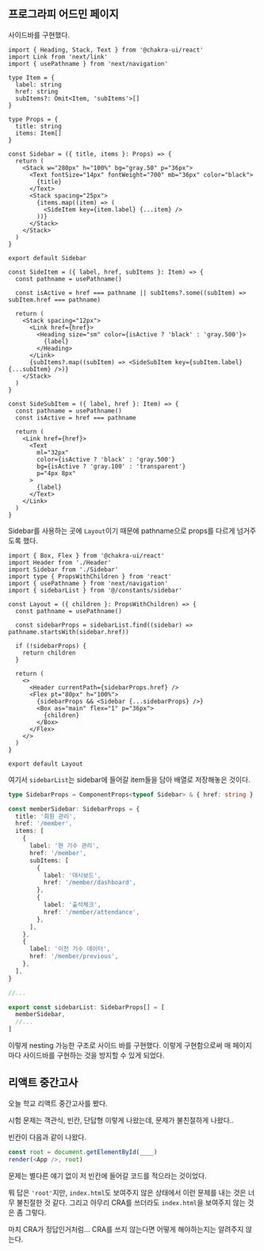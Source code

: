 ## 프로그라피 어드민 페이지

사이드바를 구현했다.

```tsx
import { Heading, Stack, Text } from '@chakra-ui/react'
import Link from 'next/link'
import { usePathname } from 'next/navigation'

type Item = {
  label: string
  href: string
  subItems?: Omit<Item, 'subItems'>[]
}

type Props = {
  title: string
  items: Item[]
}

const Sidebar = ({ title, items }: Props) => {
  return (
    <Stack w="280px" h="100%" bg="gray.50" p="36px">
      <Text fontSize="14px" fontWeight="700" mb="36px" color="black">
        {title}
      </Text>
      <Stack spacing="25px">
        {items.map((item) => (
          <SideItem key={item.label} {...item} />
        ))}
      </Stack>
    </Stack>
  )
}

export default Sidebar

const SideItem = ({ label, href, subItems }: Item) => {
  const pathname = usePathname()

  const isActive = href === pathname || subItems?.some((subItem) => subItem.href === pathname)

  return (
    <Stack spacing="12px">
      <Link href={href}>
        <Heading size="sm" color={isActive ? 'black' : 'gray.500'}>
          {label}
        </Heading>
      </Link>
      {subItems?.map((subItem) => <SideSubItem key={subItem.label} {...subItem} />)}
    </Stack>
  )
}

const SideSubItem = ({ label, href }: Item) => {
  const pathname = usePathname()
  const isActive = href === pathname

  return (
    <Link href={href}>
      <Text
        ml="32px"
        color={isActive ? 'black' : 'gray.500'}
        bg={isActive ? 'gray.100' : 'transparent'}
        p="4px 8px"
      >
        {label}
      </Text>
    </Link>
  )
}
```

Sidebar를 사용하는 곳에 `Layout`이기 때문에 pathname으로 props를 다르게 넘거주도록 했다.

```tsx
import { Box, Flex } from '@chakra-ui/react'
import Header from './Header'
import Sidebar from './Sidebar'
import type { PropsWithChildren } from 'react'
import { usePathname } from 'next/navigation'
import { sidebarList } from '@/constants/sidebar'

const Layout = ({ children }: PropsWithChildren) => {
  const pathname = usePathname()

  const sidebarProps = sidebarList.find((sidebar) => pathname.startsWith(sidebar.href))

  if (!sidebarProps) {
    return children
  }

  return (
    <>
      <Header currentPath={sidebarProps.href} />
      <Flex pt="80px" h="100%">
        {sidebarProps && <Sidebar {...sidebarProps} />}
        <Box as="main" flex="1" p="36px">
          {children}
        </Box>
      </Flex>
    </>
  )
}

export default Layout
```

여기서 `sidebarList`는 sidebar에 들어갈 item들을 담아 배열로 저장해놓은 것이다.

```ts
type SidebarProps = ComponentProps<typeof Sidebar> & { href: string }

const memberSidebar: SidebarProps = {
  title: '회원 관리',
  href: '/member',
  items: [
    {
      label: '현 기수 관리',
      href: '/member',
      subItems: [
        {
          label: '대시보드',
          href: '/member/dashboard',
        },
        {
          label: '출석체크',
          href: '/member/attendance',
        },
      ],
    },
    {
      label: '이전 기수 데이터',
      href: '/member/previous',
    },
  ],
}

//...

export const sidebarList: SidebarProps[] = [
  memberSidebar,
  //...
]
```

이렇게 nesting 가능한 구조로 사이드 바를 구현했다. 이렇게 구현함으로써 매 페이지마다 사이드바를 구현하는 것을 방지할 수 있게 되었다.

## 리액트 중간고사

오늘 학교 리액트 중간고사를 봤다.

시험 문제는 객관식, 빈칸, 단답형 이렇게 나왔는데, 문제가 불친절하게 나왔다..

빈칸이 다음과 같이 나왔다.

```js {1}
const root = document.getElementById(____)
render(<App />, root)
```

문제는 별다른 얘기 없이 저 빈칸에 들어갈 코드를 적으라는 것이었다.

뭐 답은 `'root'`지만, `index.html`도 보여주지 않은 상태에서 이런 문제를 내는 것은 너무 불친절한 것 같다. 그리고 아무리 CRA를 쓰더라도 `index.html`을 보여주지 않는 것은 좀 그렇다.

마치 CRA가 정답인거처럼... CRA를 쓰지 않는다면 어떻게 해야하는지는 알려주지 않는다.
